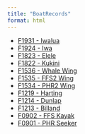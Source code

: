 ```yaml
---
title: "BoatRecords"
format: html
---
```


-   [F1931 - Iwalua](https://drive.google.com/drive/folders/1USKgah3apHBV-HvSxCpbslMPXInnVxRj?usp=drive_link){.external target="_blank"}
-   [F1924 - Iwa](https://drive.google.com/drive/folders/181C7kxQ2tAECodC5xqunzAzg0DGTwFav?usp=drive_link){.external target="_blank"}
-   [F1823 - Elele](https://drive.google.com/drive/folders/1StWLpA78C_9oeHqE-Nb7SWwU4LVUTrnd?usp=drive_link){.external target="_blank"}
-   [F1822 - Kukini](https://drive.google.com/drive/folders/13e1IfQUZj2siFDa8t7b4TR29D4Q2tZsS?usp=drive_link){.external target="_blank"}
-   [F1536 - Whale Wing](https://drive.google.com/drive/folders/1ATVfNdycdNTTMt98lHnYRNUJGvKMWwSa?usp=drive_link){.external target="_blank"}
-   [F1535 - FFS2 Wing](https://drive.google.com/drive/folders/1MwnZYz_9AarffUh69Xf7XHUQ-QR3uPG-?usp=drive_link){.external target="_blank"}
-   [F1534 - PHR2 Wing](https://drive.google.com/drive/folders/1LvzQCaVItsXU-dMTK1csSMwsnf4vBJhb?usp=drive_link){.external target="_blank"}
-   [F1219 - Harting](https://drive.google.com/drive/folders/1jFuxrryyAgFZp7DTf_ObXJLLc5B9Np0N?usp=drive_link){.external target="_blank"}
-   [F1214 - Dunlap](https://drive.google.com/drive/folders/11Bm_DXAbQ1oBDZRGN2wc2A3yGunMp7Hb?usp=drive_link){.external target="_blank"}
-   [F1213 - Billand](https://drive.google.com/drive/folders/1hf5-se8-qy-ckpgqTSyhsbCcATgr1ROT?usp=drive_link){.external target="_blank"}
-   [F0902 - FFS Kayak](https://drive.google.com/drive/folders/1qEScWhL2Vx8DgAj_h-YK5NjJ8IK99P_t?usp=drive_link){.external target="_blank"}
-   [F0901 - PHR Seeker](https://drive.google.com/drive/folders/1r1bkzJXr0MEjDqKrbSVmpbtE9GTyPaln?usp=drive_link){.external target="_blank"}


